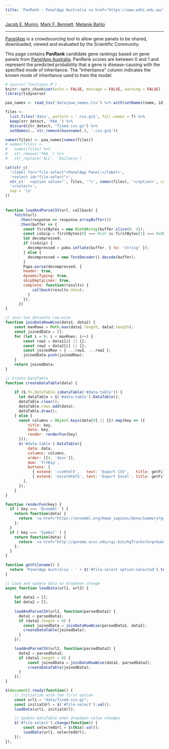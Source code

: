 ```yaml
---
title: 'PanRank - PanelApp Australia <a href="https://www.wehi.edu.au/laboratory/bahlo-lab/"><img src="img/WEHI.png" align="right" height="70"/></a>'
---
```


[Jacob E. Munro](https://orcid.org/0000-0002-2751-0989), [Mark F. Bennett](https://orcid.org/0000-0002-3561-6804), [Melanie Bahlo](https://orcid.org/0000-0001-5132-0774)

---

[PanelApp](https://panelapp.agha.umccr.org/) is a crowdsourcing tool to allow gene panels to be shared, downloaded, viewed and evaluated by the Scientific Community.

This page contains **PanRank** candidate gene rankings based on gene panels from [PanelApp Australia](https://panelapp.agha.umccr.org/). PanRank scores are between 0 and 1 and represent the predicted probability that a gene is disease-causing with the specified mode of inheritance. The "Inheritance" column indicates the known mode of inheritance used to train the model.

<script src="https://code.jquery.com/jquery-3.6.0.min.js"></script>
<script src="https://cdn.datatables.net/1.12.1/js/jquery.dataTables.min.js"></script>
<script src="https://cdn.jsdelivr.net/npm/fflate@0.8.2/umd/index.min.js"></script>
<script src="https://cdnjs.cloudflare.com/ajax/libs/PapaParse/5.3.0/papaparse.min.js"></script>
<link rel="stylesheet" href="https://cdn.datatables.net/1.12.1/css/jquery.dataTables.min.css">
<script src="https://cdn.datatables.net/buttons/2.2.3/js/dataTables.buttons.min.js"></script>
<script src="https://cdn.datatables.net/buttons/2.2.3/js/buttons.html5.min.js"></script>
<script src="https://cdnjs.cloudflare.com/ajax/libs/jszip/3.7.1/jszip.min.js"></script>
<script src="https://cdnjs.cloudflare.com/ajax/libs/pako/2.0.4/pako.min.js"></script>


```r
# source('functions.R')
knitr::opts_chunk$set(echo = FALSE, message = FALSE, warning = FALSE)
library(tidyverse)
```

```r
paa_names <- read_tsv('data/paa_names.tsv') %>% with(setNames(name, id))

files <- 
  list.files('data', pattern = '.csv.gz$', full.names = T) %>% 
  keep(str_detect, 'PAA_') %>% 
  discard(str_detect, "fixed.csv.gz") %>% 
  setNames(., str_remove(basename(.), '.csv.gz$'))

names(files) <- paa_names[names(files)]
# names(files) <- 
#   names(files) %>% 
#   str_remove('PAA_') %>% 
#   str_replace('ALL', 'Epilpesy')

cat(str_c(
  '<label for="file-select">PanelApp Panel:</label>',
  '<select id="file-select">',
  str_c('  <option value="', files, '">', names(files), '</option>', collapse = '\n'),
  '</select>',
  sep = '\n'
))
```

<div id='table-container'>
  <table id='data-table' class='display'></table>
</div>


```js
function loadAndParseCSV(url, callback) {
    fetch(url)
      .then(response => response.arrayBuffer())
      .then(buffer => {
        const firstBytes = new Uint8Array(buffer.slice(0, 2));
        const isGzip = firstBytes[0] === 0x1F && firstBytes[1] === 0x8B;
        let decompressed;
        if (isGzip) {
          decompressed = pako.inflate(buffer, { to: 'string' });
        } else {
          decompressed = new TextDecoder().decode(buffer);
        }
        Papa.parse(decompressed, {
        header: true,
        dynamicTyping: true,
        skipEmptyLines: true,
        complete: function(results) {
            callback(results.data);
          }
        });
      })
}

// Join two datasets row-wise
function joinDataRowWise(data1, data2) {
    const maxRows = Math.max(data1.length, data2.length);
    const joinedData = [];
    for (let i = 0; i < maxRows; i++) {
        const row1 = data1[i] || {};
        const row2 = data2[i] || {};
        const joinedRow = { ...row1, ...row2 };
        joinedData.push(joinedRow);
    }
    return joinedData;
}

// Create DataTable
function createDataTable(data) {
    
    if ($.fn.DataTable.isDataTable('#data-table')) {
      let dataTable = $('#data-table').DataTable();
      dataTable.clear();
      dataTable.rows.add(data);
      dataTable.draw();
    } else {
      const columns = Object.keys(data[0] || {}).map(key => ({ 
          title: key,
          data: key,
          render: renderFun(key)
      }));
      $('#data-table').DataTable({
          data: data,
          columns: columns,
          order: [[4, 'desc']],
          dom: 'frtBip',
          buttons: [
            { extend: 'csvHtml5',   text: 'Export CSV',   title: getFilename },
            { extend: 'excelHtml5', text: 'Export Excel', title: getFilename }
        ],
      });
    }
}

function renderFun(key) {
  if ( key === 'Ensembl' ) {
    return function(data) {
      return `<a href="https://ensembl.org/Homo_sapiens/Gene/Summary?g=${data}" target="_blank">${data}</a>`;
    };
  }
  if ( key === 'Symbol' ) {
    return function(data) {
      return `<a href="http://genome.ucsc.edu/cgi-bin/hgTracks?org=human&db=hg38&position=${data}" target="_blank">${data}</a>`;
    };
  }
}

function getFilename() {
  return 'PanelApp Australia - ' + $('#file-select option:selected').text();
}

// Load and update data on dropdown change
async function loadData(url1, url2) {
    
    let data1 = [];
    let data2 = [];
    
    loadAndParseCSV(url1, function(parsedData1) {
      data1 = parsedData1;
      if (data2.length > 0) {
        const joinedData = joinDataRowWise(parsedData1, data2);
        createDataTable(joinedData);
      }
    });

    loadAndParseCSV(url2, function(parsedData2) {
      data2 = parsedData2;
      if (data1.length > 0) {
          const joinedData = joinDataRowWise(data1, parsedData2);
          createDataTable(joinedData);
      }
    });
}

$(document).ready(function() {
    // Initialize with the first option
    const url1 = "data/fixed.csv.gz";
    const initialUrl = $('#file-select').val();
    loadData(url1, initialUrl);

    // Update DataTable when dropdown value changes
    $('#file-select').change(function() {
        const selectedUrl = $(this).val();
        loadData(url1, selectedUrl);
    });
});

```

